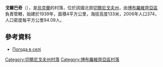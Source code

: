 {{coord|50|47|46|N|31|36|57|E|scale:100000|display=title}}

'''戈爾巴奇'''（{{lang-uk|Горбачі}}），是[[烏克蘭|烏克蘭]]的村落，位於該國北部[[切爾尼戈夫州|切爾尼戈夫州]]，由[[博布羅維齊亞區|博布羅維齊亞區]]負責管轄，始建於1939年，面積4平方公里，海拔高度133米，2006年人口374，人口密度每平方公里94.09人。

==參考資料==
*[http://weather.in.ua/ua/chernigovskaja/5522 Погода в селі ] {{Wayback|url=http://weather.in.ua/ua/chernigovskaja/5522 |date=20160305215857 }}

[[Category:切爾尼戈夫州村落|Category:切爾尼戈夫州村落]]
[[Category:博布羅維齊亞區村落|Category:博布羅維齊亞區村落]]


{{Chernihiv-geo-stub}}